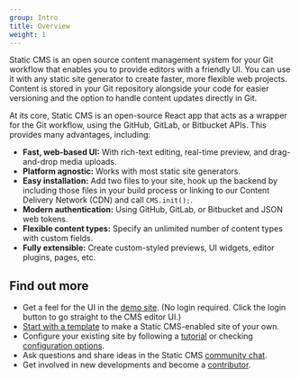 ```yaml
---
group: Intro
title: Overview
weight: 1
---
```


Static CMS is an open source content management system for your Git workflow that enables you to provide editors with a friendly UI. You can use it with any static site generator to create faster, more flexible web projects. Content is stored in your Git repository alongside your code for easier versioning and the option to handle content updates directly in Git.

At its core, Static CMS is an open-source React app that acts as a wrapper for the Git workflow, using the GitHub, GitLab, or Bitbucket APIs. This provides many advantages, including:

- **Fast, web-based UI:** With rich-text editing, real-time preview, and drag-and-drop media uploads.
- **Platform agnostic:** Works with most static site generators.
- **Easy installation:** Add two files to your site, hook up the backend by including those files in your build process or linking to our Content Delivery Network (CDN) and call `CMS.init();`.
- **Modern authentication:** Using GitHub, GitLab, or Bitbucket and JSON web tokens.
- **Flexible content types:** Specify an unlimited number of content types with custom fields.
- **Fully extensible:** Create custom-styled previews, UI widgets, editor plugins, pages, etc.

## Find out more

- Get a feel for the UI in the [demo site](https://demo-staticjscms.netlify.app/). (No login required. Click the login button to go straight to the CMS editor UI.)
- [Start with a template](/docs/start-with-a-template/) to make a Static CMS-enabled site of your own.
- Configure your existing site by following a [tutorial](/docs/add-to-your-site/) or checking [configuration options](/docs/configuration-options).
- Ask questions and share ideas in the Static CMS [community chat](/chat).
- Get involved in new developments and become a [contributor](/docs/contributor-guide/).
